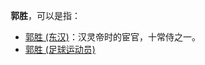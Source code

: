 '''郭胜'''，可以是指：
* [[郭胜_(东汉)|郭胜 (东汉)]]：汉灵帝时的宦官，十常侍之一。
* [[郭胜_(足球运动员)|郭胜 (足球运动员)]]

{{disambig|cat=二字郭姓人名消歧义|sheng}}